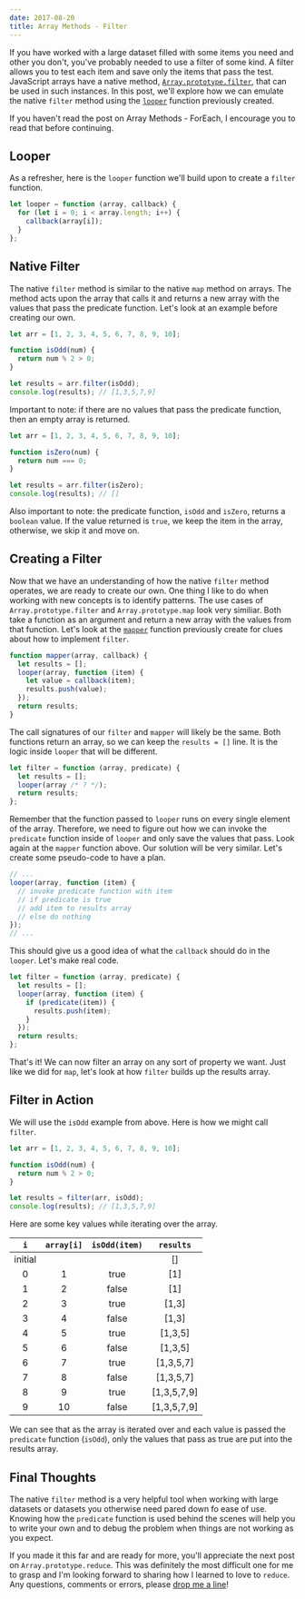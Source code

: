 ```yaml
---
date: 2017-08-20
title: Array Methods - Filter
---
```


If you have worked with a large dataset filled with some items you need and other you don't, you've probably needed to use a filter of some kind. A filter allows you to test each item and save only the items that pass the test. JavaScript arrays have a native method, [`Array.prototype.filter`](https://developer.mozilla.org/en-US/docs/Web/JavaScript/Reference/Global_Objects/Array/filter), that can be used in such instances. In this post, we'll explore how we can emulate the native `filter` method using the [`looper`](/blog/array-methods-foreach/) function previously created.

If you haven't read the post on Array Methods - ForEach, I encourage you to read that before continuing.

## Looper

As a refresher, here is the `looper` function we'll build upon to create a `filter` function.

```javascript
let looper = function (array, callback) {
  for (let i = 0; i < array.length; i++) {
    callback(array[i]);
  }
};
```

## Native Filter

The native `filter` method is similar to the native `map` method on arrays. The method acts upon the array that calls it and returns a new array with the values that pass the predicate function. Let's look at an example before creating our own.

```javascript
let arr = [1, 2, 3, 4, 5, 6, 7, 8, 9, 10];

function isOdd(num) {
  return num % 2 > 0;
}

let results = arr.filter(isOdd);
console.log(results); // [1,3,5,7,9]
```

Important to note: if there are no values that pass the predicate function, then an empty array is returned.

```javascript
let arr = [1, 2, 3, 4, 5, 6, 7, 8, 9, 10];

function isZero(num) {
  return num === 0;
}

let results = arr.filter(isZero);
console.log(results); // []
```

Also important to note: the predicate function, `isOdd` and `isZero`, returns a `boolean` value. If the value returned is `true`, we keep the item in the array, otherwise, we skip it and move on.

## Creating a Filter

Now that we have an understanding of how the native `filter` method operates, we are ready to create our own. One thing I like to do when working with new concepts is to identify patterns. The use cases of `Array.prototype.filter` and `Array.prototype.map` look very similiar. Both take a function as an argument and return a new array with the values from that function. Let's look at the [`mapper`](/blog/array-methods-map/) function previously create for clues about how to implement `filter`.

```javascript
function mapper(array, callback) {
  let results = [];
  looper(array, function (item) {
    let value = callback(item);
    results.push(value);
  });
  return results;
}
```

The call signatures of our `filter` and `mapper` will likely be the same. Both functions return an array, so we can keep the `results = []` line. It is the logic inside `looper` that will be different.

```javascript
let filter = function (array, predicate) {
  let results = [];
  looper(array /* ? */);
  return results;
};
```

Remember that the function passed to `looper` runs on every single element of the array. Therefore, we need to figure out how we can invoke the `predicate` function inside of `looper` and only save the values that pass. Look again at the `mapper` function above. Our solution will be very similar. Let's create some pseudo-code to have a plan.

```javascript
// ...
looper(array, function (item) {
  // invoke predicate function with item
  // if predicate is true
  // add item to results array
  // else do nothing
});
// ...
```

This should give us a good idea of what the `callback` should do in the `looper`. Let's make real code.

```javascript
let filter = function (array, predicate) {
  let results = [];
  looper(array, function (item) {
    if (predicate(item)) {
      results.push(item);
    }
  });
  return results;
};
```

That's it! We can now filter an array on any sort of property we want. Just like we did for `map`, let's look at how `filter` builds up the results array.

## Filter in Action

We will use the `isOdd` example from above. Here is how we might call `filter`.

```javascript
let arr = [1, 2, 3, 4, 5, 6, 7, 8, 9, 10];

function isOdd(num) {
  return num % 2 > 0;
}

let results = filter(arr, isOdd);
console.log(results); // [1,3,5,7,9]
```

Here are some key values while iterating over the array.

|   `i`   | `array[i]` | `isOdd(item)` |  `results`  |
| :-----: | :--------: | :-----------: | :---------: |
| initial |            |               |     []      |
|    0    |     1      |     true      |     [1]     |
|    1    |     2      |     false     |     [1]     |
|    2    |     3      |     true      |    [1,3]    |
|    3    |     4      |     false     |    [1,3]    |
|    4    |     5      |     true      |   [1,3,5]   |
|    5    |     6      |     false     |   [1,3,5]   |
|    6    |     7      |     true      |  [1,3,5,7]  |
|    7    |     8      |     false     |  [1,3,5,7]  |
|    8    |     9      |     true      | [1,3,5,7,9] |
|    9    |     10     |     false     | [1,3,5,7,9] |

We can see that as the array is iterated over and each value is passed the `predicate` function (`isOdd`), only the values that pass as true are put into the results array.

## Final Thoughts

The native `filter` method is a very helpful tool when working with large datasets or datasets you otherwise need pared down fo ease of use. Knowing how the `predicate` function is used behind the scenes will help you to write your own and to debug the problem when things are not working as you expect.

If you made it this far and are ready for more, you'll appreciate the next post on `Array.prototype.reduce`. This was definitely the most difficult one for me to grasp and I'm looking forward to sharing how I learned to love to `reduce`. Any questions, comments or errors, please [drop me a line](mailto:me@mikedoescoding.com)!
